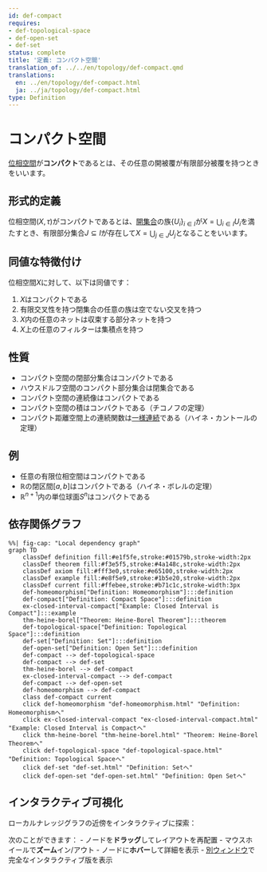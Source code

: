 ```yaml
---
id: def-compact
requires:
- def-topological-space
- def-open-set
- def-set
status: complete
title: '定義: コンパクト空間'
translation_of: ../../en/topology/def-compact.qmd
translations:
  en: ../en/topology/def-compact.html
  ja: ../ja/topology/def-compact.html
type: Definition
---
```


# コンパクト空間 {#def-compact}

[位相空間](def-topological-space.qmd)が**コンパクト**であるとは、その任意の開被覆が有限部分被覆を持つときをいいます。

## 形式的定義

位相空間$(X, \tau)$がコンパクトであるとは、[開集合](def-open-set.qmd)の族$\{U_i\}_{i \in I}$が$X = \bigcup_{i \in I} U_i$を満たすとき、有限部分集合$J \subseteq I$が存在して$X = \bigcup_{j \in J} U_j$となることをいいます。

## 同値な特徴付け

位相空間$X$に対して、以下は同値です：

1. $X$はコンパクトである
2. 有限交叉性を持つ閉集合の任意の族は空でない交叉を持つ
3. $X$内の任意のネットは収束する部分ネットを持つ
4. $X$上の任意のフィルターは集積点を持つ

## 性質

- コンパクト空間の閉部分集合はコンパクトである
- ハウスドルフ空間のコンパクト部分集合は閉集合である
- コンパクト空間の連続像はコンパクトである
- コンパクト空間の積はコンパクトである（チコノフの定理）
- コンパクト距離空間上の連続関数は[一様連続](../analysis/def-uniform-continuity.qmd)である（ハイネ・カントールの定理）

## 例

- 任意の有限位相空間はコンパクトである
- $\mathbb{R}$の閉区間$[a, b]$はコンパクトである（ハイネ・ボレルの定理）
- $\mathbb{R}^{n+1}$内の単位球面$S^n$はコンパクトである

## 依存関係グラフ

```mermaid
%%| fig-cap: "Local dependency graph"
graph TD
    classDef definition fill:#e1f5fe,stroke:#01579b,stroke-width:2px
    classDef theorem fill:#f3e5f5,stroke:#4a148c,stroke-width:2px
    classDef axiom fill:#fff3e0,stroke:#e65100,stroke-width:2px
    classDef example fill:#e8f5e9,stroke:#1b5e20,stroke-width:2px
    classDef current fill:#ffebee,stroke:#b71c1c,stroke-width:3px
    def-homeomorphism["Definition: Homeomorphism"]:::definition
    def-compact["Definition: Compact Space"]:::definition
    ex-closed-interval-compact["Example: Closed Interval is Compact"]:::example
    thm-heine-borel["Theorem: Heine-Borel Theorem"]:::theorem
    def-topological-space["Definition: Topological Space"]:::definition
    def-set["Definition: Set"]:::definition
    def-open-set["Definition: Open Set"]:::definition
    def-compact --> def-topological-space
    def-compact --> def-set
    thm-heine-borel --> def-compact
    ex-closed-interval-compact --> def-compact
    def-compact --> def-open-set
    def-homeomorphism --> def-compact
    class def-compact current
    click def-homeomorphism "def-homeomorphism.html" "Definition: Homeomorphismへ"
    click ex-closed-interval-compact "ex-closed-interval-compact.html" "Example: Closed Interval is Compactへ"
    click thm-heine-borel "thm-heine-borel.html" "Theorem: Heine-Borel Theoremへ"
    click def-topological-space "def-topological-space.html" "Definition: Topological Spaceへ"
    click def-set "def-set.html" "Definition: Setへ"
    click def-open-set "def-open-set.html" "Definition: Open Setへ"
```

## インタラクティブ可視化

ローカルナレッジグラフの近傍をインタラクティブに探索：

::: {.graph-viz data-id="def-compact" data-width="700" data-height="500"}
:::

次のことができます：
- ノードを**ドラッグ**してレイアウトを再配置
- マウスホイールで**ズーム**イン/アウト
- ノードに**ホバー**して詳細を表示
- [別ウィンドウ](../../output/interactive/def-compact.html){target="_blank"}で完全なインタラクティブ版を表示